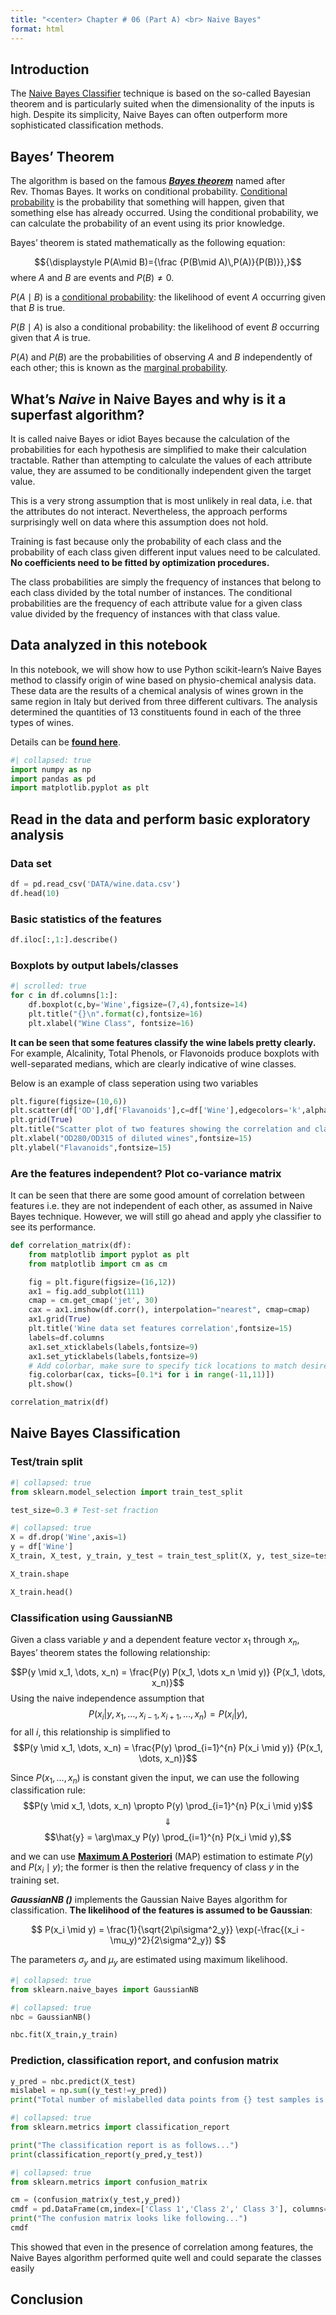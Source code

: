 ```yaml
---
title: "<center> Chapter # 06 (Part A) <br> Naive Bayes"
format: html
---
```


## Introduction
The [Naive Bayes Classifier](http://dataaspirant.com/2017/02/06/naive-bayes-classifier-machine-learning/) technique is based on the so-called Bayesian theorem and is particularly suited when the dimensionality of the inputs is high. Despite its simplicity, Naive Bayes can often outperform more sophisticated classification methods.

## Bayes' Theorem

The algorithm is based on the famous [___Bayes theorem___](https://en.wikipedia.org/wiki/Bayes%27_theorem) named after Rev. Thomas Bayes. It works on conditional probability. [Conditional probability](https://en.wikipedia.org/wiki/Conditional_probability) is the probability that something will happen, given that something else has already occurred. Using the conditional probability, we can calculate the probability of an event using its prior knowledge.

Bayes' theorem is stated mathematically as the following equation:

$${\displaystyle P(A\mid B)={\frac {P(B\mid A)\,P(A)}{P(B)}},}$$
where $A$ and $B$ are events and $P(B)\neq{0}$.

$P(A\mid B)$ is a [conditional probability](https://en.wikipedia.org/wiki/Conditional_probability): the likelihood of event $A$ occurring given that $B$ is true.

$P(B\mid A)$ is also a conditional probability: the likelihood of event $B$ occurring given that $A$ is true.

$P(A)$ and $P(B)$ are the probabilities of observing $A$ and $B$ independently of each other; this is known as the [marginal probability](https://en.wikipedia.org/wiki/Marginal_probability).

## What's _Naive_ in Naive Bayes and why is it a superfast algorithm?

It is called naive Bayes or idiot Bayes because the calculation of the probabilities for each hypothesis are simplified to make their calculation tractable. Rather than attempting to calculate the values of each attribute value, they are assumed to be conditionally independent given the target value.

This is a very strong assumption that is most unlikely in real data, i.e. that the attributes do not interact. Nevertheless, the approach performs surprisingly well on data where this assumption does not hold.

Training is fast because only the probability of each class and the probability of each class given different input values need to be calculated. **No coefficients need to be fitted by optimization procedures.**

The class probabilities are simply the frequency of instances that belong to each class divided by the total number of instances. The conditional probabilities are the frequency of each attribute value for a given class value divided by the frequency of instances with that class value.

## Data analyzed in this notebook

In this notebook, we will show how to use Python scikit-learn's Naive Bayes method to classify origin of wine based on physio-chemical analysis data. These data are the results of a chemical analysis of wines grown in the same region in Italy but derived from three different cultivars. The analysis determined the quantities of 13 constituents found in each of the three types of wines.

Details can be [**found here**](http://archive.ics.uci.edu/ml/datasets/Wine).


```python
#| collapsed: true
import numpy as np
import pandas as pd
import matplotlib.pyplot as plt
```

## Read in the data and perform basic exploratory analysis

### Data set

```python
df = pd.read_csv('DATA/wine.data.csv')
df.head(10)
```

### Basic statistics of the features

```python
df.iloc[:,1:].describe()
```

### Boxplots by output labels/classes

```python
#| scrolled: true
for c in df.columns[1:]:
    df.boxplot(c,by='Wine',figsize=(7,4),fontsize=14)
    plt.title("{}\n".format(c),fontsize=16)
    plt.xlabel("Wine Class", fontsize=16)
```

**It can be seen that some features classify the wine labels pretty clearly.** For example, Alcalinity, Total Phenols, or Flavonoids produce boxplots with well-separated medians, which are clearly indicative of wine classes.

Below is an example of class seperation using two variables

```python
plt.figure(figsize=(10,6))
plt.scatter(df['OD'],df['Flavanoids'],c=df['Wine'],edgecolors='k',alpha=0.8,s=100)
plt.grid(True)
plt.title("Scatter plot of two features showing the correlation and class seperation",fontsize=15)
plt.xlabel("OD280/OD315 of diluted wines",fontsize=15)
plt.ylabel("Flavanoids",fontsize=15)
```

### Are the features independent? Plot co-variance matrix

It can be seen that there are some good amount of correlation between features i.e. they are not independent of each other, as assumed in Naive Bayes technique. However, we will still go ahead and apply yhe classifier to see its performance.

```python
def correlation_matrix(df):
    from matplotlib import pyplot as plt
    from matplotlib import cm as cm

    fig = plt.figure(figsize=(16,12))
    ax1 = fig.add_subplot(111)
    cmap = cm.get_cmap('jet', 30)
    cax = ax1.imshow(df.corr(), interpolation="nearest", cmap=cmap)
    ax1.grid(True)
    plt.title('Wine data set features correlation',fontsize=15)
    labels=df.columns
    ax1.set_xticklabels(labels,fontsize=9)
    ax1.set_yticklabels(labels,fontsize=9)
    # Add colorbar, make sure to specify tick locations to match desired ticklabels
    fig.colorbar(cax, ticks=[0.1*i for i in range(-11,11)])
    plt.show()

correlation_matrix(df)
```

## Naive Bayes Classification

### Test/train split

```python
#| collapsed: true
from sklearn.model_selection import train_test_split

test_size=0.3 # Test-set fraction
```

```python
#| collapsed: true
X = df.drop('Wine',axis=1)
y = df['Wine']
X_train, X_test, y_train, y_test = train_test_split(X, y, test_size=test_size)
```

```python
X_train.shape
```

```python
X_train.head()
```

### Classification using GaussianNB

Given a class variable $y$ and a dependent feature vector $x_1$ through $x_n$, Bayes’ theorem states the following relationship:

$$P(y \mid x_1, \dots, x_n) = \frac{P(y) P(x_1, \dots x_n \mid y)} {P(x_1, \dots, x_n)}$$
Using the naive independence assumption that
$$P(x_i | y, x_1, \dots, x_{i-1}, x_{i+1}, \dots, x_n) = P(x_i | y),$$
for all $i$, this relationship is simplified to
$$P(y \mid x_1, \dots, x_n) = \frac{P(y) \prod_{i=1}^{n} P(x_i \mid y)} {P(x_1, \dots, x_n)}$$

Since $P(x_1, \dots, x_n)$ is constant given the input, we can use the following classification rule:
$$P(y \mid x_1, \dots, x_n) \propto P(y) \prod_{i=1}^{n} P(x_i \mid y)$$
$$\Downarrow$$ 
$$\hat{y} = \arg\max_y P(y) \prod_{i=1}^{n} P(x_i \mid y),$$

and we can use [**Maximum A Posteriori**](https://en.wikipedia.org/wiki/Maximum_a_posteriori_estimation) (MAP) estimation to estimate $P(y)$ and $P(x_i \mid y)$; the former is then the relative frequency of class $y$ in the training set.

***GaussianNB ()*** implements the Gaussian Naive Bayes algorithm for classification. **The likelihood of the features is assumed to be Gaussian**:

$$ P(x_i \mid y) = \frac{1}{\sqrt{2\pi\sigma^2_y}} \exp(-\frac{(x_i - \mu_y)^2}{2\sigma^2_y}) $$

The parameters $\sigma_y$ and $\mu_y$ are estimated using maximum likelihood.

```python
#| collapsed: true
from sklearn.naive_bayes import GaussianNB
```

```python
#| collapsed: true
nbc = GaussianNB()
```

```python
nbc.fit(X_train,y_train)
```

### Prediction, classification report, and confusion matrix

```python
y_pred = nbc.predict(X_test)
mislabel = np.sum((y_test!=y_pred))
print("Total number of mislabelled data points from {} test samples is {}".format(len(y_test),mislabel))
```

```python
#| collapsed: true
from sklearn.metrics import classification_report
```

```python
print("The classification report is as follows...")
print(classification_report(y_pred,y_test))
```

```python
#| collapsed: true
from sklearn.metrics import confusion_matrix
```

```python
cm = (confusion_matrix(y_test,y_pred))
cmdf = pd.DataFrame(cm,index=['Class 1','Class 2',' Class 3'], columns=['Class 1','Class 2',' Class 3'])
print("The confusion matrix looks like following...")
cmdf
```


This showed that even in the presence of correlation among features, the Naive Bayes algorithm performed quite well and could separate the classes easily

## Conclusion 
